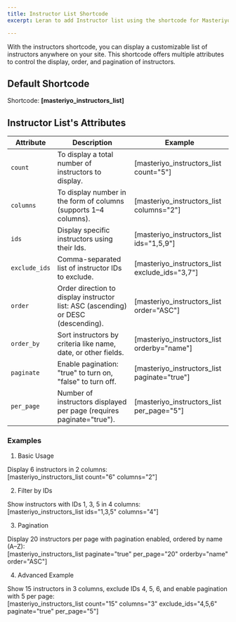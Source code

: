 ```yaml
---
title: Instructor List Shortcode
excerpt: Leran to add Instructor list using the shortcode for Masteriyo.

--- 
```


With the instructors shortcode, you can display a customizable list of instructors anywhere on your site. This shortcode offers multiple attributes to control the display, order, and pagination of instructors.

## Default Shortcode

Shortcode: **[masteriyo_instructors_list]**  

## Instructor List's Attributes

| **Attribute** | **Description**                                                                 | **Example**                                                                 |
|----------------|---------------------------------------------------------------------------|------------------------------------------------------------------------------|
| `count` | To display a total number of instructors to display.                                              | [masteriyo_instructors_list count="5"]      |
| `columns`    | To display number in the form of columns (supports 1–4 columns).                              | [masteriyo_instructors_list columns="2"]  |
| `ids`    | Display specific instructors using their Ids.              | [masteriyo_instructors_list ids="1,5,9"] |
| `exclude_ids` | Comma-separated list of instructor IDs to exclude.            | [masteriyo_instructors_list exclude_ids="3,7"] |
| `order`  | Order direction to display instructor list: ASC (ascending) or DESC (descending).                     |[masteriyo_instructors_list order="ASC"] |
| `order_by` | Sort instructors by criteria like name, date, or other fields.                            | [masteriyo_instructors_list orderby="name"] |
| `paginate` | Enable pagination: "true" to turn on, "false" to turn off.                       | [masteriyo_instructors_list paginate="true"] |
| `per_page` | Number of instructors displayed per page (requires paginate="true").                                 | [masteriyo_instructors_list per_page="5"]|    

### Examples

1. Basic Usage  

Display 6 instructors in 2 columns:  
[masteriyo_instructors_list count="6" columns="2"]  

2. Filter by IDs  

Show instructors with IDs 1, 3, 5 in 4 columns:  
[masteriyo_instructors_list ids="1,3,5" columns="4"]  

3. Pagination  

Display 20 instructors per page with pagination enabled, ordered by name (A–Z):  
[masteriyo_instructors_list paginate="true" per_page="20" orderby="name" order="ASC"]  

4. Advanced Example  

Show 15 instructors in 3 columns, exclude IDs 4, 5, 6, and enable pagination with 5 per page:  
[masteriyo_instructors_list count="15" columns="3" exclude_ids="4,5,6" paginate="true" per_page="5"]

